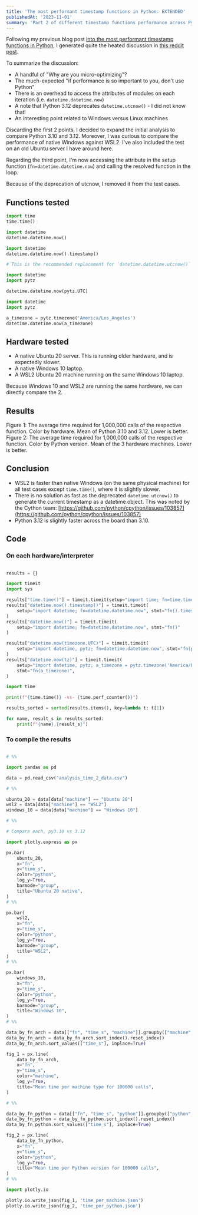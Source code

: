 ```yaml
---
title: 'The most performant timestamp functions in Python: EXTENDED'
publishedAt: '2023-11-01'
summary: 'Part 2 of different timestamp functions performance across Python versions and machine types. What is the fastest way to get the current time?'
---
```


Following my previous blog post [into the most performant timestamp functions in
Python](/blog/most-performant-timestamp-functions-python), I generated quite the heated
discussion in [this reddit
post](https://www.reddit.com/r/Python/comments/17eryl6/til_that_datetimeutcnow_is_faster_than_datetimenow/).

To summarize the discussion:

- A handful of "Why are you micro-optimizing"?
- The much-expected "if performance is so important to you, don't use Python"
- There is an overhead to access the attributes of modules on each iteration (i.e. `datetime.datetime.now`)
- A note that Python 3.12 deprecates `datetime.utcnow()` - I did not know that!
- An interesting point related to Windows versus Linux machines

Discarding the first 2 points, I decided to expand the initial analysis to compare
Python 3.10 and 3.12. Moreover, I was curious to compare the performance of native Windows
against WSL2. I've also included the test on an old Ubuntu server I have around here.

Regarding the third point, I'm now accessing the attribute in the setup function
(`fn=datetime.datetime.now`) and calling the resolved function in the loop.

Because of the deprecation of utcnow, I removed it from the test cases.

<SubscribeCTA />

## Functions tested

```python
import time
time.time()
```

```python
import datetime
datetime.datetime.now()
```

```python
import datetime
datetime.datetime.now().timestamp()
```

```python
# This is the recommended replacement for `datetime.datetime.utcnow()`

import datetime
import pytz

datetime.datetime.now(pytz.UTC)
```

```python
import datetime
import pytz

a_timezone = pytz.timezone('America/Los_Angeles')
datetime.datetime.now(a_timezone)
```

## Hardware tested

- A native Ubuntu 20 server. This is running older hardware, and is expectedly slower.
- A native Windows 10 laptop.
- A WSL2 Ubuntu 20 machine running on the same Windows 10 laptop.

Because Windows 10 and WSL2 are running the same hardware, we can directly compare the 2.

## Results

<StaticPlotlyChart filepath="timestamp-functions-2/time_per_machine.json">
  Figure 1: The average time required for 1,000,000 calls of the respective
  function. Color by hardware. Mean of Python 3.10 and 3.12. Lower is better.
</StaticPlotlyChart>

<StaticPlotlyChart filepath="timestamp-functions-2/time_per_python.json">
  Figure 2: The average time required for 1,000,000 calls of the respective
  function. Color by Python version. Mean of the 3 hardware machines. Lower is
  better.
</StaticPlotlyChart>

## Conclusion

- WSL2 is faster than native Windows (on the same physical machine) for all test cases
  except `time.time()`, where it is slightly slower.
- There is no solution as fast as the deprecated `datetime.utcnow()` to generate the
  current timestamp as a datetime object. This was noted by the Cython team:
  [https://github.com/python/cpython/issues/103857](https://github.com/python/cpython/issues/103857)
- Python 3.12 is slightly faster across the board than 3.10.

## Code

### On each hardware/interpreter

```python

results = {}

import timeit
import sys

results["time.time()"] = timeit.timeit(setup="import time; fn=time.time", stmt="fn()")
results["datetime.now().timestamp()"] = timeit.timeit(
    setup="import datetime; fn=datetime.datetime.now", stmt="fn().timestamp()"
)
results["datetime.now()"] = timeit.timeit(
    setup="import datetime; fn=datetime.datetime.now", stmt="fn()"
)

results["datetime.now(timezone.UTC)"] = timeit.timeit(
    setup="import datetime, pytz; fn=datetime.datetime.now", stmt="fn(pytz.UTC)"
)
results["datetime.now(tz)"] = timeit.timeit(
    setup="import datetime, pytz; a_timezone = pytz.timezone('America/Los_Angeles'); fn=datetime.datetime.now",
    stmt="fn(a_timezone)",
)

import time

print(f"{time.time()} -vs- {time.perf_counter()}")

results_sorted = sorted(results.items(), key=lambda t: t[1])

for name, result_s in results_sorted:
    print(f"{name},{result_s}")


```

### To compile the results

```python

# %%

import pandas as pd

data = pd.read_csv("analysis_time_2_data.csv")

# %%

ubuntu_20 = data[data["machine"] == "Ubuntu 20"]
wsl2 = data[data["machine"] == "WSL2"]
windows_10 = data[data["machine"] == "Windows 10"]

# %%

# Compare each, py3.10 vs 3.12

import plotly.express as px

px.bar(
    ubuntu_20,
    x="fn",
    y="time_s",
    color="python",
    log_y=True,
    barmode="group",
    title="Ubuntu 20 native",
)
# %%

px.bar(
    wsl2,
    x="fn",
    y="time_s",
    color="python",
    log_y=True,
    barmode="group",
    title="WSL2",
)
# %%

px.bar(
    windows_10,
    x="fn",
    y="time_s",
    color="python",
    log_y=True,
    barmode="group",
    title="Windows 10",
)
# %%

data_by_fn_arch = data[["fn", "time_s", "machine"]].groupby(["machine", "fn"]).mean()
data_by_fn_arch = data_by_fn_arch.sort_index().reset_index()
data_by_fn_arch.sort_values(["time_s"], inplace=True)

fig_1 = px.line(
    data_by_fn_arch,
    x="fn",
    y="time_s",
    color="machine",
    log_y=True,
    title="Mean time per machine type for 100000 calls",
)

# %%

data_by_fn_python = data[["fn", "time_s", "python"]].groupby(["python", "fn"]).mean()
data_by_fn_python = data_by_fn_python.sort_index().reset_index()
data_by_fn_python.sort_values(["time_s"], inplace=True)

fig_2 = px.line(
    data_by_fn_python,
    x="fn",
    y="time_s",
    color="python",
    log_y=True,
    title="Mean time per Python version for 100000 calls",
)
# %%

import plotly.io

plotly.io.write_json(fig_1, 'time_per_machine.json')
plotly.io.write_json(fig_2, 'time_per_python.json')

```
